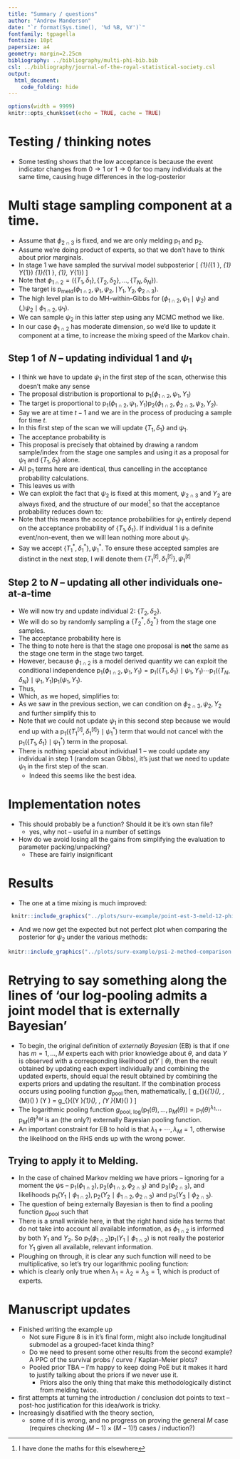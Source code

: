 ```yaml
---
title: "Summary / questions"
author: "Andrew Manderson"
date: "`r format(Sys.time(), '%d %B, %Y')`"
fontfamily: tgpagella
fontsize: 10pt
papersize: a4
geometry: margin=2.25cm
bibliography: ../bibliography/multi-phi-bib.bib
csl: ../bibliography/journal-of-the-royal-statistical-society.csl
output: 
  html_document:
    code_folding: hide
---
```


```r
options(width = 9999)
knitr::opts_chunk$set(echo = TRUE, cache = TRUE)
```
\newcommand{\pd}{\text{p}}

# Testing / thinking notes 

- Some testing shows that the low acceptance is because the event indicator changes from $0 \rightarrow 1$ or $1 \rightarrow 0$ for too many individuals at the same time, causing huge differences in the log-posterior

# Multi stage sampling component at a time.

- Assume that $\phi_{2 \cap 3}$ is fixed, and we are only melding $\pd_{1}$ and $\pd_{2}$.
- Assume we're doing product of experts, so that we don't have to think about prior marginals.
- In stage 1 we have sampled the survival model subposterior 
\[
  \pd_{1}(\phi_{1 \cap 2}, \psi_{1} \mid Y_{1}) \propto \pd_{1}(\phi_{1 \cap 2}, \psi_{1}, Y_{1})
\]
- Note that $\phi_{1 \cap 2} = (\{T_{1}, \delta_{1}\}, \{T_{2}, \delta_{2}\}, \ldots, \{T_{N}, \delta_{N}\})$.
- The target is $\pd_{\text{meld}}(\phi_{1 \cap 2}, \psi_{1}, \psi_{2}, \mid Y_{1}, Y_{2}, \phi_{2 \cap 3})$.
- The high level plan is to do MH-within-Gibbs for $(\phi_{1 \cap 2}, \psi_{1} \mid \psi_{2})$ and $(, )\psi_{2} \mid \phi_{1 \cap 2}, \psi_{1})$.
- We can sample $\psi_{2}$ in this latter step using any MCMC method we like.
- In our case $\phi_{1 \cap 2}$ has moderate dimension, so we'd like to update it component at a time, to increase the mixing speed of the Markov chain.

## Step 1 of $N$ -- updating individual 1 and $\psi_{1}$

- I think we have to update $\psi_{1}$ in the first step of the scan, otherwise this doesn't make any sense
- The proposal distribution is proportional to $\pd_{1}(\phi_{1 \cap 2}, \psi_{1}, Y_{1})$
- The target is proportional to $\pd_{1}(\phi_{1 \cap 2}, \psi_{1}, Y_{1})\pd_{2}(\phi_{1 \cap 2}, \phi_{2 \cap 3}, \psi_{2}, Y_{2})$.
- Say we are at time $t - 1$ and we are in the process of producing a sample for time $t$.
- In this first step of the scan we will update $\{T_{1}, \delta_{1}\}$ and $\psi_{1}$.
- The acceptance probability is
  \begin{equation}
  \frac {
    \pd_{1}(\{T_{1}^{*}, \delta_{1}^{*}\}, \{T_{2}, \delta_{2}\}, \ldots, \{T_{N}, \delta_{N}\}, \psi_{1}^{*}, Y_{1})
    \pd_{2}(\{T_{1}^{*}, \delta_{1}^{*}\}, \{T_{2}, \delta_{2}\}, \ldots, \{T_{N}, \delta_{N}\}, \phi_{2 \cap 3}, \psi_{2}, Y_{2})
  } {
    \pd_{1}(\{T_{1}, \delta_{1}\}, \{T_{2}, \delta_{2}\}, \ldots, \{T_{N}, \delta_{N}\}, \psi_{1}, Y_{1})
    \pd_{2}(\{T_{1}, \delta_{1}\}, \{T_{2}, \delta_{2}\}, \ldots, \{T_{N}, \delta_{N}\}, \phi_{2 \cap 3}, \psi_{2}, Y_{2})
  }
  \frac{
    \pd_{1}(\{T_{1}, \delta_{1}\}, \{T_{2}, \delta_{2}\}, \ldots, \{T_{N}, \delta_{N}\}, \psi_{1}, Y_{1})
  } {
    \pd_{1}(\{T_{1}^{*}, \delta_{1}^{*}\}, \{T_{2}, \delta_{2}\}, \ldots, \{T_{N}, \delta_{N}\}, \psi_{1}^{*}, Y_{1})
  }
  \end{equation}
- This proposal is precisely that obtained by drawing a random sample/index from the stage one samples and using it as a proposal for $\psi_{1}$ and $\{T_{1}, \delta_{1}\}$ alone.
- All $\pd_{1}$ terms here are identical, thus cancelling in the acceptance probability calculations.
- This leaves us with
  \begin{equation}
  \frac {
    \pd_{2}(\{T_{1}^{*}, \delta_{1}^{*}\}, \{T_{2}, \delta_{2}\}, \ldots, \{T_{N}, \delta_{N}\}, \phi_{2 \cap 3}, \psi_{2}, Y_{2})
  } {
    \pd_{2}(\{T_{1}, \delta_{1}\}, \{T_{2}, \delta_{2}\}, \ldots, \{T_{N}, \delta_{N}\}, \phi_{2 \cap 3}, \psi_{2}, Y_{2})
  }
  \end{equation}
- We can exploit the fact that $\psi_{2}$ is fixed at this moment, $\psi_{2 \cap 3}$ and $Y_{2}$ are always fixed, and the structure of our model[^checked] so that the acceptance probability reduces down to:
  \begin{equation}
    \alpha(\{T_{1}^{*}, \delta_{1}^{*}\}, \psi_{1}^{*}, \{T_{1}, \delta_{1}\}, \psi_{1}) =
    \frac{
      \pd_{2}(\{T_{1}^{*}, \delta_{1}^{*}\} \mid \phi_{2 \cap 3}, \psi_{2}, Y_{2})
    } {
      \pd_{2}(\{T_{1}, \delta_{1}\} \mid \phi_{2 \cap 3}, \psi_{2}, Y_{2})
    }
    = 
    \frac {
      \left(
        (T_{1}^{*})^{\gamma - 1} \exp\{\alpha \eta_{1, 1} T_{1}^{*}\} 
      \right)^{\delta^{*}_{1}}    
      \exp\left\{
        -\int_{0}^{T_{1}^{*}} u^{\gamma - 1} \exp\{\alpha \eta_{1, 1} u\}\text{d}u 
      \right\}
    } {
      \left(
        T_{1}^{\gamma - 1} \exp\{\alpha \eta_{1, 1} T_{1}\}
      \right)^{\delta_{1}}
      \exp\left\{
        -\int_{0}^{T_{1}} u^{\gamma - 1} \exp\{\alpha \eta_{1, 1} u\}\text{d}u 
      \right\}
    }
  \end{equation}
- Note that this means the acceptance probabilities for $\psi_{1}$ entirely depend on the acceptance probability of $\{T_{1}, \delta_{1}\}$. If individual 1 is a definite event/non-event, then we will lean nothing more about $\psi_{1}$.
- Say we accept $\{T_{1}^{*}, \delta_{1}^{*}\}, \psi_{1}^{*}$. To ensure these accepted samples are distinct in the next step, I will denote them $\{T_{1}^{[t]}, \delta_{1}^{[t]}\}, \psi_{1}^{[t]}$

[^checked]: I have done the maths for this elsewhere

## Step 2 to $N$ -- updating all other individuals one-at-a-time

- We will now try and update individual 2: $\{T_{2}, \delta_{2}\}$.
- We will do so by randomly sampling a $\{T_{2}^{*}, \delta_{2}^{*}\}$ from the stage one samples.
- The acceptance probability here is 
  \begin{equation}
    \frac {
      \pd_{1}(\{T_{1}^{[t]}, \delta_{1}^{[t]}\}, \{T_{2}^{*}, \delta_{2}^{*}\}, \ldots, \{T_{N}, \delta_{N}\}, \psi_{1}^{[t]}, Y_{1})
      \pd_{2}(\{T_{1}^{[t]}, \delta_{1}^{[t]}\}, \{T_{2}^{*}, \delta_{2}^{*}\}, \ldots, \{T_{N}, \delta_{N}\}, \phi_{2 \cap 3}, \psi_{2}, Y_{2})
    } {
      \pd_{1}(\{T_{1}^{[t]}, \delta_{1}^{[t]}\}, \{T_{2}, \delta_{2}\}, \ldots, \{T_{N}, \delta_{N}\}, \psi_{1}^{[t]}, Y_{1})
      \pd_{2}(\{T_{1}^{[t]}, \delta_{1}^{[t]}\}, \{T_{2}, \delta_{2}\}, \ldots, \{T_{N}, \delta_{N}\}, \phi_{2 \cap 3}, \psi_{2}, Y_{2})
    }
    \frac{
      \pd_{1}(\{T_{1}, \delta_{1}\}, \{T_{2}, \delta_{2}\}, \ldots, \{T_{N}, \delta_{N}\}, \psi_{1}, Y_{1})
    } {
      \pd_{1}(\{T_{1}, \delta_{1}\}, \{T_{2}^{*}, \delta_{2}^{*}\}, \ldots, \{T_{N}, \delta_{N}\}, \psi_{1}, Y_{1})
    }
  \end{equation}
- The thing to note here is that the stage one proposal is __not__ the same as the stage one term in the stage two target.
- However, because $\phi_{1 \cap 2}$ is a model derived quantity we can exploit the conditional independence $\pd_{1}(\phi_{1 \cap 2}, \psi_{1}, Y_{1}) = \pd_{1}(\{T_{1}, \delta_{1}\} \mid \psi_{1}, Y_{1}) \cdots \pd_{1}(\{T_{N}, \delta_{N}\} \mid \psi_{1}, Y_{1}) \pd_{1}(\psi_{1}, Y_{1})$.
- Thus, 
  \begin{equation}
    \frac {
      \pd_{1}(\{T_{1}^{[t]}, \delta_{1}^{[t]}\}, \mid \psi_{1}^{[t]}, Y_{1})  
      \pd_{1}(\{T_{2}^{*}, \delta_{2}^{*}\}, \mid \psi_{1}^{[t]}, Y_{1})
      \cdots 
      \pd_{1}(\{T_{N}, \delta_{N}\} \mid \psi_{1}^{[t]}, Y_{1})
      \pd_{1}(\psi_{1}^{[t]}, Y_{1})
      \pd_{2}(\{T_{1}^{[t]}, \delta_{1}^{[t]}\}, \{T_{2}^{*}, \delta_{2}^{*}\}, \ldots, \{T_{N}, \delta_{N}\}, \phi_{2 \cap 3}, \psi_{2}, Y_{2})
    } {
      \pd_{1}(\{T_{1}^{[t]}, \delta_{1}^{[t]}\}, \mid \psi_{1}^{[t]}, Y_{1})  
      \pd_{1}(\{T_{2}, \delta_{2}\}, \mid \psi_{1}^{[t]}, Y_{1})
      \cdots 
      \pd_{1}(\{T_{N}, \delta_{N}\} \mid \psi_{1}^{[t]}, Y_{1})
      \pd_{1}(\psi_{1}^{[t]}, Y_{1})
      \pd_{2}(\{T_{1}^{[t]}, \delta_{1}^{[t]}\}, \{T_{2}, \delta_{2}\}, \ldots, \{T_{N}, \delta_{N}\}, \phi_{2 \cap 3}, \psi_{2}, Y_{2})
    }
    \frac{
      \pd_{1}(\{T_{1}, \delta_{1}\} \mid \psi_{1}, Y_{1}) 
      \pd_{1}(\{T_{2}, \delta_{2}\} \mid \psi_{1}, Y_{1})
      \cdots 
      \pd_{1}(\{T_{N}, \delta_{N}\} \mid \psi_{1}, Y_{1})
      \pd_{1}(\psi_{1}, Y_{1})
    } {
      \pd_{1}(\{T_{1}, \delta_{1}\} \mid \psi_{1}, Y_{1}) 
      \pd_{1}(\{T_{2}^{*}, \delta_{2}^{*}\} \mid \psi_{1}, Y_{1})
      \cdots 
      \pd_{1}(\{T_{N}, \delta_{N}\} \mid \psi_{1}, Y_{1})
      \pd_{1}(\psi_{1}, Y_{1})
    }
  \end{equation}
- Which, as we hoped, simplifies to:
  \begin{equation}
    \frac {
      \pd_{1}(\{T_{2}^{*}, \delta_{2}^{*}\}, \mid \psi_{1}^{[t]}, Y_{1})
      \pd_{2}(\{T_{1}^{[t]}, \delta_{1}^{[t]}\}, \{T_{2}^{*}, \delta_{2}^{*}\}, \ldots, \{T_{N}, \delta_{N}\}, \phi_{2 \cap 3}, \psi_{2}, Y_{2})
    } {
      \pd_{1}(\{T_{2}, \delta_{2}\}, \mid \psi_{1}^{[t]}, Y_{1})
      \pd_{2}(\{T_{1}^{[t]}, \delta_{1}^{[t]}\}, \{T_{2}, \delta_{2}\}, \ldots, \{T_{N}, \delta_{N}\}, \phi_{2 \cap 3}, \psi_{2}, Y_{2})
    }
    \frac{
      \pd_{1}(\{T_{2}, \delta_{2}\} \mid \psi_{1}, Y_{1})
    } {
      \pd_{1}(\{T_{2}^{*}, \delta_{2}^{*}\} \mid \psi_{1}, Y_{1})
    }\\
    = 
    \frac {
      \pd_{2}(\{T_{1}^{[t]}, \delta_{1}^{[t]}\}, \{T_{2}^{*}, \delta_{2}^{*}\}, \ldots, \{T_{N}, \delta_{N}\}, \phi_{2 \cap 3}, \psi_{2}, Y_{2})
    } {
      \pd_{2}(\{T_{1}^{[t]}, \delta_{1}^{[t]}\}, \{T_{2}, \delta_{2}\}, \ldots, \{T_{N}, \delta_{N}\}, \phi_{2 \cap 3}, \psi_{2}, Y_{2})
    }
  \end{equation}
- As we saw in the previous section, we can condition on $\phi_{2 \cap 3}, \psi_{2}, Y_{2}$ and further simplify this to
  \begin{equation}
    \alpha(\{T_{2}^{*}, \delta_{2}^{*}\}, \{T_{2}, \delta_{2}\}, ) =
    \frac{
      \pd_{2}(\{T_{2}^{*}, \delta_{2}^{*}\} \mid \phi_{2 \cap 3}, \psi_{2}, Y_{2})
    } {
      \pd_{2}(\{T_{2}, \delta_{2}\} \mid \phi_{2 \cap 3}, \psi_{2}, Y_{2})
    }
    = 
    \frac {
      \left(
        (T_{2}^{*})^{\gamma - 1} \exp\{\alpha \eta_{2, 1} T_{2}^{*}\} 
      \right)^{\delta^{*}_{2}}
      \exp\left\{
        -\int_{0}^{T_{2}^{*}} u^{\gamma - 1} \exp\{\alpha \eta_{2, 1} u\}\text{d}u 
      \right\}
    } {
      \left(
        T_{2}^{\gamma - 1} \exp\{\alpha \eta_{2, 1} T_{2}\}
      \right)^{\delta_{2}}
      \exp\left\{
        -\int_{0}^{T_{2}} u^{\gamma - 1} \exp\{\alpha \eta_{2, 1} u\}\text{d}u 
      \right\}
    }
  \end{equation}
- Note that we could not update $\psi_{1}$ in this second step because we would end up with a $\pd_{1}(\{T_{1}^{[t]}, \delta_{1}^{[t]}\} \mid \psi_{1}^{{*}})$ term that would not cancel with the $\pd_{1}(\{T_{1}, \delta_{1}\} \mid \psi_{1}^{{*}})$ term in the proposal.
- There is nothing special about individual 1 -- we could update any individual in step 1 (random scan Gibbs), it's just that we need to update $\psi_{1}$ in the first step of the scan.
    - Indeed this seems like the best idea.

# Implementation notes

- This should probably be a function? Should it be it's own stan file?
  - yes, why not -- useful in a number of settings
- How do we avoid losing all the gains from simplifying the evaluation to parameter packing/unpacking?
  - These are fairly insignificant

# Results

- The one at a time mixing is much improved:

```r
 knitr::include_graphics("../plots/surv-example/point-est-3-meld-12-phi-12-event-only-diag.png")
```

- And we now get the expected but not perfect plot when comparing the posterior for $\psi_{2}$ under the various methods:

```r
knitr::include_graphics("../plots/surv-example/psi-2-method-comparison.png")
```

# Retrying to say something along the lines of 'our log-pooling admits a joint model that is externally Bayesian'

- To begin, the original definition of _externally Bayesian_ (EB) is that if one has $m = 1, \ldots, M$ experts each with prior knowledge about $\theta$, and data $Y$ is observed with a corresponding likelihood $\pd(Y \mid \theta)$, then the result obtained by updating each expert individually and combining the updated experts, should equal the result obtained by combining the experts priors and updating the resultant. If the combination process occurs using pooling function $g_{\text{pool}}$ then, mathematically,
\[
  g_{\text{pool}}\left(\pd_{1}(\theta), \ldots, \pd_{M}(\theta) \right) \pd(Y \mid \theta) = 
  g_{\text{pool}}\left(\pd(Y \mid \theta)\pd_{1}(\theta), \ldots, \pd(Y \mid \theta)\pd_{M}(\theta) \right)
\]
- The logarithmic pooling function $g_{\text{pool, log}}\left(\pd_{1}(\theta), \ldots, \pd_{M}(\theta) \right) = \pd_{1}(\theta)^{\lambda_{1}} \cdots \pd_{M}(\theta)^{\lambda_{M}}$ is an (the only?) externally Bayesian pooling function.
- An important constraint for EB to hold is that $\lambda_{1} + \cdots, \lambda_{M} = 1$, otherwise the likelihood on the RHS ends up with the wrong power.

## Trying to apply it to Melding.

- In the case of chained Markov melding we have priors -- ignoring for a moment the $\psi$s -- $\pd_{1}(\phi_{1 \cap 2}), \pd_{2}(\phi_{1 \cap 2}, \phi_{2 \cap 3})$ and $\pd_{3}(\phi_{2 \cap 3})$, and likelihoods $\pd_{1}(Y_{1} \mid \phi_{1 \cap 2}), \pd_{2}(Y_{2} \mid \phi_{1 \cap 2}, \phi_{2 \cap 3})$ and $\pd_{3}(Y_{3} \mid \phi_{2 \cap 3})$.
- The question of being externally Bayesian is then to find a pooling function $g_{\text{pool}}$ such that
\begin{multline}
  g_{\text{pool}}\left(
    \pd_{1}(\phi_{1 \cap 2}), 
    \pd_{2}(\phi_{1 \cap 2}, \phi_{2 \cap 3}), 
    \pd_{3}(\phi_{2 \cap 3})
  \right) 
    \pd_{1}(Y_{1} \mid \phi_{1 \cap 2}) 
    \pd_{2}(Y_{2} \mid \phi_{1 \cap 2}, \phi_{2 \cap 3}) 
    \pd_{3}(Y_{3} \mid \phi_{2 \cap 3}) = \\
  g_{\text{pool}}\left(
    \pd_{1}(\phi_{1 \cap 2}) \pd_{1}(Y_{1} \mid \phi_{1 \cap 2}), 
    \pd_{2}(\phi_{1 \cap 2}, \phi_{2 \cap 3}) \pd_{2}(Y_{2} \mid \phi_{1 \cap 2}, \phi_{2 \cap 3}),
    \pd_{3}(\phi_{2 \cap 3}) \pd_{3}(Y_{3} \mid \phi_{2 \cap 3})
  \right)
\end{multline}
- There is a small wrinkle here, in that the right hand side has terms that do not take into account all available information, as $\phi_{1 \cap 2}$ is informed by both $Y_{1}$ and $Y_{2}$. So $\pd_{1}(\phi_{1 \cap 2}) \pd_{1}(Y_{1} \mid \phi_{1 \cap 2})$ is not really the posterior for $Y_{1}$ given all available, relevant information.
- Ploughing on through, it is clear any such function will need to be multiplicative, so let's try our logarithmic pooling function:
\begin{multline}
  \pd_{1}(\phi_{1 \cap 2})^{\lambda_{1}}
  \pd_{2}(\phi_{1 \cap 2}, \phi_{2 \cap 3})^{\lambda_{2}}
  \pd_{3}(\phi_{2 \cap 3})^{\lambda_{3}}
  \pd_{1}(Y_{1} \mid \phi_{1 \cap 2}) 
  \pd_{2}(Y_{2} \mid \phi_{1 \cap 2}, \phi_{2 \cap 3}) 
  \pd_{3}(Y_{3} \mid \phi_{2 \cap 3}) = \\
  \left(\pd_{1}(\phi_{1 \cap 2}) \pd_{1}(Y_{1} \mid \phi_{1 \cap 2})\right)^{\lambda_{1}}
  \left(\pd_{2}(\phi_{1 \cap 2}, \phi_{2 \cap 3}) \pd_{2}(Y_{2} \mid \phi_{1 \cap 2}, \phi_{2 \cap 3})\right)^{\lambda_{2}}
  \left(\pd_{3}(\phi_{2 \cap 3}) \pd_{3}(Y_{3} \mid \phi_{2 \cap 3})\right)^{\lambda_{3}}
\end{multline}
- which is clearly only true when $\lambda_{1} = \lambda_{2} = \lambda_{3} = 1$, which is product of experts.

# Manuscript updates

- Finished writing the example up
  - Not sure Figure 8 is in it's final form, might also include longitudinal submodel as a grouped-facet kinda thing?
  - Do we need to present some other results from the second example? A PPC of the survival probs / curve / Kaplan-Meier plots?
  - Pooled prior TBA -- I'm happy to keep doing PoE but it makes it hard to justify talking about the priors if we never use it.
    - Priors also the only thing that make this methodologically distinct from melding twice.
- first attempts at turning the introduction / conclusion dot points to text -- post-hoc justification for this idea/work is tricky.
- Increasingly disatified with the theory section,
  - some of it is wrong, and no progress on proving the general $M$ case (requires checking $(M - 1) \times (M - 1)!)$ cases / induction?)